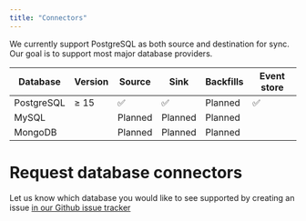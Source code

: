 ```yaml
---
title: "Connectors"
---
```


We currently support PostgreSQL as both source and destination for sync. Our goal is to support most
major database providers.

| Database   | Version    | Source  | Sink    | Backfills | Event store |
| ---------- | ---------- | ------- | ------- | --------- | ----------- |
| PostgreSQL | &#8805; 15 | ✅      | ✅      | Planned   | ✅          |
| MySQL      |            | Planned | Planned | Planned   |             |
| MongoDB    |            | Planned | Planned | Planned   |             |

# Request database connectors

Let us know which database you would like to see supported by creating an issue [in our Github issue
tracker][github-issue]

[github-issue]: https://github.com/rejot-dev/rejot/issues
